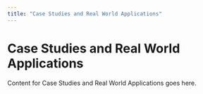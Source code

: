 ```yaml
--- 
title: "Case Studies and Real World Applications" 
--- 
```

# Case Studies and Real World Applications 
 
Content for Case Studies and Real World Applications goes here. 
